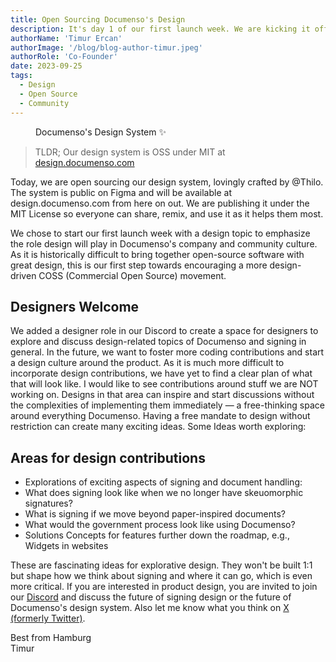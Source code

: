 ```yaml
---
title: Open Sourcing Documenso's Design
description: It's day 1 of our first launch week. We are kicking it off by open sourcing Documenso's design system! Let's go..
authorName: 'Timur Ercan'
authorImage: '/blog/blog-author-timur.jpeg'
authorRole: 'Co-Founder'
date: 2023-09-25
tags:
  - Design
  - Open Source
  - Community
---
```


<figure>
  <MdxNextImage
    src="/blog/designsystem.png"
    width="1260"
    height="630"
    alt="Documenso's Design System"
  />

  <figcaption className="text-center">
   Documenso's Design System ✨
  </figcaption>
</figure>

> TLDR; Our design system is OSS under MIT at [design.documenso.com](https://design.documenso.com)

Today, we are open sourcing our design system, lovingly crafted by @Thilo. The system is public on Figma and will be available at design.documenso.com from here on out.
We are publishing it under the MIT License so everyone can share, remix, and use it as it helps them most.

We chose to start our first launch week with a design topic to emphasize the role design will play in Documenso's company and community culture. As it is historically difficult to bring together open-source software with great design, this is our first step towards encouraging a more design-driven COSS (Commercial Open Source) movement.

## Designers Welcome

We added a designer role in our Discord to create a space for designers to explore and discuss design-related topics of Documenso and signing in general. In the future, we want to foster more coding contributions and start a design culture around the product. As it is much more difficult to incorporate design contributions, we have yet to find a clear plan of what that will look like. I would like to see contributions around stuff we are NOT working on. Designs in that area can inspire and start discussions without the complexities of implementing them immediately — a free-thinking space around everything Documenso. Having a free mandate to design without restriction can create many exciting ideas. Some Ideas worth exploring:

## Areas for design contributions

- Explorations of exciting aspects of signing and document handling:
- What does signing look like when we no longer have skeuomorphic signatures?
- What is signing if we move beyond paper-inspired documents?
- What would the government process look like using Documenso?
- Solutions Concepts for features further down the roadmap, e.g., Widgets in websites

These are fascinating ideas for explorative design. They won't be built 1:1 but shape how we think about signing and where it can go, which is even more critical. If you are interested in product design, you are invited to join our [Discord](https://documen.so/discord) and discuss the future of signing design or the future of Documenso's design system. Also let me know what you think on [X (formerly Twitter)](https://x.com/eltimuro).

Best from Hamburg\
Timur
